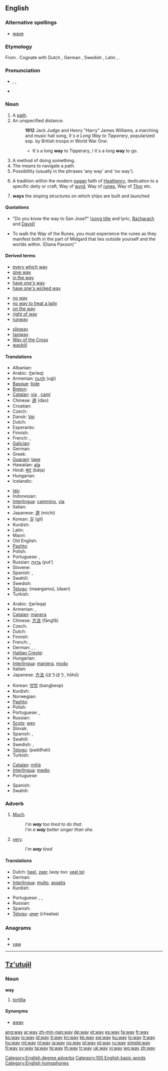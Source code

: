 {{wikipedia}}
{{also|Way}}
==English==

{{rank|how|long|am|121|way|even|say|well}}

===Alternative spellings===
* [[waye]] {{qualifier|obsolete}}

===Etymology===
From {{etyl|ang|en}} {{term|weg||lang=ang}}.  Cognate with Dutch {{term|weg|lang=nl}}, German {{term|Weg|lang=de}}, Swedish {{term|väg|lang=sv}}, Latin {{term|vehere|lang=la}}, {{term|via|lang=la}}.

===Pronunciation===
* {{a|UK|US}} {{enPR|wā}}, {{IPA|/weɪ/}}, {{SAMPA|/weI/}}
*: {{audio|en-us-way.ogg|Audio (US)}}
*: {{rhymes|eɪ}}
* {{homophones|weigh|wey|whey}} {{qualifier|in accents with the [[wine-whine merger]]}}

===Noun===
{{en-noun}}

# A [[path]].
# An unspecified distance.
#: '''1912''' Jack Judge and Henry "Harry" James Williams, a marching and music hall song, ''It`s a Long Way to Tipperary'', popularized esp. by British troops in World War One:
#:* It`s a long '''way''' to Tipperary, / it`s a long '''way''' to go.
# A method of doing something.
# The means to navigate a path.
# Possiblility (usually in the phrases 'any way' and 'no way').
# {{paganism}} A tradition within the modern [[pagan]] faith of [[Heathenry]], dedication to a specific deity or craft, Way of [[wyrd]], Way of [[runes]], Way of [[Thor]] etc.
# {{nautical}} '''ways''' the sloping structures on which ships are built and launched

====Quotations====
* {{sense|means to navigate a path}} "Do you know the way to San Jose?" <nowiki>[</nowiki>[[w:Do You Know the Way to San Jose|song title]] and lyric, [[w:Burt Bacharach|Bacharach]] and [[w:Hal David|David]]]
* {{sense|a tradition within [[Heathenry]]}} To walk the Way of the Runes, you must experience the runes as they manifest both in the part of Midgard that lies outside yourself and the worlds within. (Diana Paxson)''

====Derived terms====
{{rel-top3|Terms derived from ''way''}}
* [[every which way]]
* [[give way]]
* [[in the way]]
* [[have one's way]]
* [[have one's wicked way]]
{{rel-mid3}}
* [[no way]]
* [[no way to treat a lady]]
* [[on the way]]
* [[right of way]]
* [[runway]]
{{rel-mid3}}
* [[slipway]]
* [[taxiway]]
* [[Way of the Cross]]
* [[waybill]]
{{rel-bottom}}

====Translations====
{{trans-top|wide path}}
* Albanian: {{t+|sq|rrugë|xs=Albanian}}
* Arabic: {{Arab|[[طريق]]}} (ʈarīeq)
* Armenian: [[ուղի]] (uġi)
* [[Basque]]: [[bide]]
* [[Breton]]: {{t+|br|hent|m|xs=Breton}}
* [[Catalan]]: [[via]] {{f}}, [[camí]] {{m}}
* Chinese: [[道]] (dào)
* Croatian: {{t-|hr|put|m}}
* Czech: {{t+|cs|cesta|f}}
* Dansk: [[Vej]]
* Dutch: {{t+|nl|weg}}
* Esperanto: {{t-|eo|vojo|xs=Esperanto}}
* Finnish: {{t+|fi|tie}}
* French: {{t+|fr|voie|f}}, {{t+|fr|chemin|m}}
* [[Galician]]: {{t-|gl|vía|f|xs=Galician}}
* German: {{t+|de|Weg|m}}
* Greek: {{t+|el|δρόμος}}
* [[Guaraní]]: [[tape]]
* Hawaiian: [[ala#Hawaiian|ala]]
* Hindi: [[बाट]] (bāṭa)
* Hungarian: {{t+|hu|út}}
* Icelandic: {{t+|is|vegur|m}}
{{trans-mid}}
* [[Ido]]: {{t+|io|voyo|xs=Ido}}
* Indonesian: {{t+|id|jalan|xs=Indonesian}}
* [[Interlingua]]: [[cammino]], [[via]]
* Italian: {{t+|it|via|f}}
* Japanese: [[道]] (michi)
* Korean: [[길]] (gil)
* Kurdish: {{ku-Arab|[[ڕێگه‌]]}}
* Latin: {{t+|la|via|f}}
* Maori: {{t-|mi|ara|xs=Maori}}
* Old English: {{t-|ang|ƿeg|m|xs=Old English}}
* [[Pashto]]: {{t-|ps|لار|f|tr=lār|sc=ps-Arab|xs=Pashto}}
* Polish: {{t+|pl|droga|f}}
* Portuguese: {{t+|pt|caminho|m}}, {{t+|pt|via|f}}
* Russian: [[путь]] (put’) {{m}}
* Slovene: {{t+|sl|pot}}
* Spanish: {{t+|es|camino|m}}, {{t+|es|vía|f}}
* Swahili: {{t+|sw|mamna|xs=Swahili}}
* Swedish: {{t+|sv|väg|c}}
* [[Telugu]]: {{t|te|మార్గము}} (maargamu), {{t|te|దారి}} (daari)
* Turkish: {{t+|tr|yol}}
{{trans-bottom}}

{{trans-top|method}}
* Arabic: {{Arab|[[طريقة]]}} (ʈarīeqa) {{f}}
* Armenian: {{t-|hy|եղանակ|tr=yeġanak}}, {{t-|hy|կերպ|tr=kerp}}
* [[Catalan]]: [[manera]] {{f}}
* Chinese: [[方法]] (fāngfǎ)
* Czech: {{t+|cs|způsob|m}}
* Dutch: {{t+|nl|manier}}
* Finnish: {{t+|fi|keino}}
* French: {{t+|fr|manière|f}},  {{t+|fr|façon|f}}
* German: {{t+|de|Weise|f}}, {{t+|de|Art|f}}, {{t+|de|Methode|f}}
* [[Haitian Creole]]: {{tø|ht|fason}}
* Hungarian: {{t+|hu|mód}}
* [[Interlingua]]: [[maniera]], [[modo]]
* Italian: {{t+|it|maniera|f}}
* Japanese: [[方法]] (ほうほう, hōhō)
{{trans-mid}}
* Korean: [[방법]] (bangbeop)
* Kurdish: {{t+|ku|جۆر|sc=ku-Arab}}
* Norwegian: {{t+|no|måte}}
* [[Pashto]]: {{t-|ps|لار|f|tr=lār|sc=ps-Arab|xs=Pashto}}
* Polish: {{t+|pl|sposób}}
* Portuguese: {{t+|pt|maneira|f}}, {{t+|pt|modo|m}}
* Russian: {{t+|ru|способ|m|tr=spósob}}
* [[Scots]]: [[wey]]
* Slovak: {{t-|sk|spôsob|m}}
* Spanish: {{t+|es|manera|f}}, {{t+|es|modo|m}}
* Swahili: {{t+|sw|mamna|xs=Swahili}}
* Swedish: {{t+|sv|sätt|n}}, {{t+|sv|vis|c}}
* [[Telugu]]: {{t|te|పద్ధతి}} (paddhati)
* Turkish: {{t+|tr|yol}}
{{trans-bottom}}

{{trans-top|means}}
* [[Catalan]]: [[mitjà]] {{m}}
* [[Interlingua]]: [[medio]]
* Portuguese: {{t+|pt|meio|m}}
{{trans-mid}}
* Spanish: {{t-|es|medios|m}}
* Swahili: {{t+|sw|mamna|xs=Swahili}}
{{trans-bottom}}

===Adverb===
{{en-adv|-}}

# {{informal|with comparative or modified adjective}} [[much|Much]].
#: ''I'm '''way''' too tired to do that.''
#: ''I'm a '''way''' better singer than she.''
# {{slang|with positive adjective}} [[very]].
#: ''I'm '''way''' tired''

====Translations====
{{trans-see|much|[[much#Adverb|much (adverb)]]}}
{{trans-top|very}}
* Dutch: [[heel]], [[zeer]] (''way too:'' [[veel te]])
* German: {{t+|de|sehr}}
* [[Interlingua]]: [[multo]], [[assatis]]
* Kurdish: {{ku-Arab|[[یه‌کجار]]}}
{{trans-mid}}
* Portuguese: {{t+|pt|muito}}, {{t+|pt|bastante}}, {{t+|pt|assaz}}
* Russian: {{t+|ru|очень|tr=óčen'}}
* Spanish: {{t+|es|muy}}
* [[Telugu]]: [[చాలా]] (chaalaa)
{{trans-bottom}}

===Anagrams===
* {{alphagram|awy}}
* [[yaw#English|yaw]]

[[Category:English degree adverbs]]
[[Category:100 English basic words]]
[[Category:English homophones]]

----

==[[Tz'utujil]]==

===Noun===
'''way'''

# [[tortilla]]

====Synonyms====
* [[away]]

[[ang:way]]
[[ar:way]]
[[zh-min-nan:way]]
[[de:way]]
[[et:way]]
[[es:way]]
[[fa:way]]
[[fr:way]]
[[ko:way]]
[[io:way]]
[[id:way]]
[[it:way]]
[[kn:way]]
[[kk:way]]
[[sw:way]]
[[ku:way]]
[[lo:way]]
[[lt:way]]
[[hu:way]]
[[ml:way]]
[[nl:way]]
[[ja:way]]
[[no:way]]
[[pl:way]]
[[pt:way]]
[[ru:way]]
[[simple:way]]
[[fi:way]]
[[sv:way]]
[[ta:way]]
[[te:way]]
[[th:way]]
[[tr:way]]
[[uk:way]]
[[vi:way]]
[[wo:way]]
[[zh:way]]
